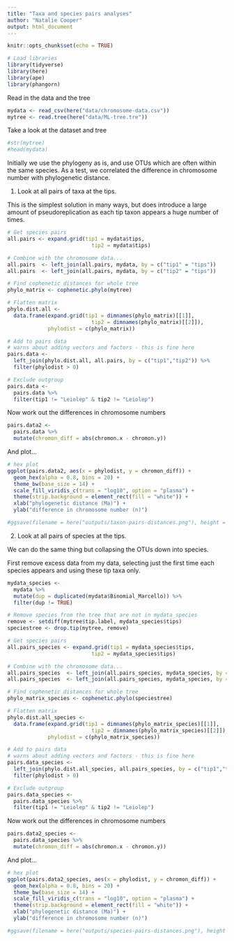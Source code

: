 ```yaml
---
title: "Taxa and species pairs analyses"
author: "Natalie Cooper"
output: html_document
---
```


```r
knitr::opts_chunk$set(echo = TRUE)
```

```r
# Load libraries
library(tidyverse)
library(here)
library(ape)
library(phangorn)
```

Read in the data and the tree
```r
mydata <- read_csv(here("data/chromosome-data.csv"))
mytree <- read.tree(here("data/ML-tree.tre"))
```

Take a look at the dataset and tree
```r
#str(mytree)
#head(mydata)
```

Initially we use the phylogeny as is, and use OTUs which are often within the same species. As a test, we correlated the difference in chromosome number with phylogenetic distance.

1. Look at all pairs of taxa at the tips. 

This is the simplest solution in many ways, but does introduce a large amount of pseudoreplication as each tip taxon appears a huge number of times.
```r
# Get species pairs
all.pairs <- expand.grid(tip1 = mydata$tips,
	                       tip2 = mydata$tips)

# Combine with the chromosome data...
all.pairs  <- left_join(all.pairs, mydata, by = c("tip1" = "tips"))
all.pairs  <- left_join(all.pairs, mydata, by = c("tip2" = "tips"))

# Find cophenetic distances for whole tree
phylo_matrix <- cophenetic.phylo(mytree)

# Flatten matrix
phylo.dist.all <- 
  data.frame(expand.grid(tip1 = dimnames(phylo_matrix)[[1]],
	                       tip2 = dimnames(phylo_matrix)[[2]]),
             phylodist = c(phylo_matrix))

# Add to pairs data
# warns about adding vectors and factors - this is fine here
pairs.data <- 
  left_join(phylo.dist.all, all.pairs, by = c("tip1","tip2")) %>% 
  filter(phylodist > 0)

# Exclude outgroup
pairs.data <-
  pairs.data %>%
  filter(tip1 != "Leiolep" & tip2 != "Leiolep")
```

Now work out the differences in chromosome numbers
```r
pairs.data2 <-
  pairs.data %>%
  mutate(chromon_diff = abs(chromon.x - chromon.y))
```

And plot...
```r
# hex plot  
ggplot(pairs.data2, aes(x = phylodist, y = chromon_diff)) +
  geom_hex(alpha = 0.8, bins = 20) +
  theme_bw(base_size = 14) +
  scale_fill_viridis_c(trans = "log10", option = "plasma") +
  theme(strip.background = element_rect(fill = "white")) +
  xlab("phylogenetic distance (Ma)") +
  ylab("difference in chromosome number (n)")

#ggsave(filename = here("outputs/taxon-pairs-distances.png"), height = 5)
```

2. Look at all pairs of species at the tips. 

We can do the same thing but collapsing the OTUs down into species.

First remove excess data from my data, selecting just the first time each species appears and using these tip taxa only.
```r
mydata_species <-
  mydata %>% 
  mutate(dup = duplicated(mydata$Binomial_Marcello)) %>%
  filter(dup != TRUE)

# Remove species from the tree that are not in mydata_species
remove <- setdiff(mytree$tip.label, mydata_species$tips)
speciestree <- drop.tip(mytree, remove)
```

```r
# Get species pairs
all.pairs_species <- expand.grid(tip1 = mydata_species$tips,
	                       tip2 = mydata_species$tips)

# Combine with the chromosome data...
all.pairs_species  <- left_join(all.pairs_species, mydata_species, by = c("tip1" = "tips"))
all.pairs_species  <- left_join(all.pairs_species, mydata_species, by = c("tip2" = "tips"))

# Find cophenetic distances for whole tree
phylo_matrix_species <- cophenetic.phylo(speciestree)

# Flatten matrix
phylo.dist.all_species <- 
  data.frame(expand.grid(tip1 = dimnames(phylo_matrix_species)[[1]],
	                       tip2 = dimnames(phylo_matrix_species)[[2]]),
             phylodist = c(phylo_matrix_species))

# Add to pairs data
# warns about adding vectors and factors - this is fine here
pairs.data_species <- 
  left_join(phylo.dist.all_species, all.pairs_species, by = c("tip1","tip2")) %>% 
  filter(phylodist > 0)

# Exclude outgroup
pairs.data_species <-
  pairs.data_species %>%
  filter(tip1 != "Leiolep" & tip2 != "Leiolep")
```

Now work out the differences in chromosome numbers
```r
pairs.data2_species <-
  pairs.data_species %>%
  mutate(chromon_diff = abs(chromon.x - chromon.y))
```

And plot...
```r
# hex plot
ggplot(pairs.data2_species, aes(x = phylodist, y = chromon_diff)) +
  geom_hex(alpha = 0.8, bins = 20) +
  theme_bw(base_size = 14) +
  scale_fill_viridis_c(trans = "log10", option = "plasma") +
  theme(strip.background = element_rect(fill = "white")) +
  xlab("phylogenetic distance (Ma)") +
  ylab("difference in chromosome number (n)")

#ggsave(filename = here("outputs/species-pairs-distances.png"), height = 5)
```

